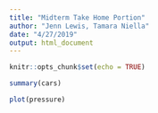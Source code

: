 ```yaml
---
title: "Midterm Take Home Portion"
author: "Jenn Lewis, Tamara Niella"
date: "4/27/2019"
output: html_document
---
```


```r
knitr::opts_chunk$set(echo = TRUE)


```



```r
summary(cars)
```



```r
plot(pressure)
```


